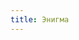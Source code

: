 ```yaml
---
title: Энигма
---
```



<Audio fixed src="TOOL - Sober.mp3"/>
<ButtonCover src="pic.jpg" title="Энигма" author="Vladimir Matyukhin" authorHref="https://www.artstation.com/freetime" />

<BlockquoteBox>
    **Энигма** — это прослойка над реальным миром, на которой отражены творения рук разумных. Задача оккультиста — проникнуть в это пространство, прочитать его и суметь покинуть.
</BlockquoteBox>

В Энигме отзываются все творения рук человеческих и отражения самих разумов. *Лишь человек в состоянии близком к животному не оставляет в Энигме следов.*

План разумов состоит из [«следов»](../mark), оставляемых деятельностью разумных в реальном мире. Каждый след обладает «оттенком», и каждый человек оставляет след своего индивидуального оттенка. Некоторые называют подобный след с известным оттенком *меткой* или *подписью*. Чтобы оставить след в Энигме, человек должен что-либо сотворить, либо испытать особенно сильные эмоции. 

Оккультист во время **эзотерического опыта** органами чувств проникает в пространство разумов и способен чувствовать следы в некотором расстоянии от себя. Оккультист чувствует находящихся поблизости людей, метку результата какой-либо работы и ее количество. Так, например, вспаханное поле для оккультиста — это одно сплошное пятно, *бельмо на его взгляде сквозь Энигму*.  

Творение человека, например чертеж машины, в Энигме представляет собой яркое пятно — **подпись** — с оттенком создателя. Когда инженер строит машину по чужому чертежу, он создаёт подпись, в котором смешаны два оттенка — разработчика чертежа и его собственный. Но след творца оригинала, как известно, всегда ярче.  

<NiheriaRuler/>